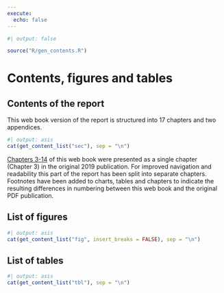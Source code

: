 ```yaml
---
execute:
  echo: false
---
```


```r
#| output: false

source("R/gen_contents.R")

```

# Contents, figures and tables {.unnumbered}

## Contents of the report

This web book version of the report is structured into 17 chapters and two
appendices.

:::{.custom-toc .report-contents}

```r
#| output: asis
cat(get_content_list("sec"), sep = "\n")
```

::: {.callout-note .crf title="Cross-referencing note" icon="false"}

[Chapters 3-14](03_00_indicators.qmd) of this web book were presented as a
single chapter (Chapter 3) in the original 2019 publication. For improved
navigation and readability this part of the report has been split into separate
chapters. Footnotes have been added to charts, tables and chapters to indicate
the resulting differences in numbering between this web book and the original
PDF publication.

:::

:::

## List of figures

:::{.custom-toc .list-of-figures}

```r
#| output: asis
cat(get_content_list("fig", insert_breaks = FALSE), sep = "\n")
```

:::

## List of tables

:::{.custom-toc .list-of-tables}

```r
#| output: asis
cat(get_content_list("tbl"), sep = "\n")
```

:::
